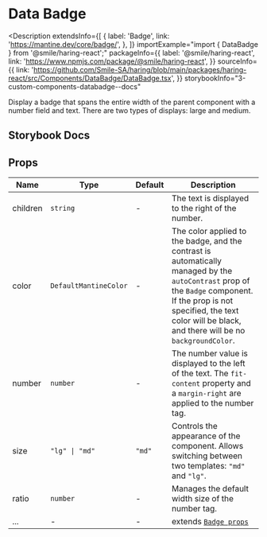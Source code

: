 # Data Badge

<Description
  extendsInfo={[
    {
      label: 'Badge',
      link: 'https://mantine.dev/core/badge/',
    },
  ]}
  importExample="import { DataBadge } from '@smile/haring-react';"
  packageInfo={{
    label: '@smile/haring-react',
    link: 'https://www.npmjs.com/package/@smile/haring-react',
  }}
  sourceInfo={{
    link: 'https://github.com/Smile-SA/haring/blob/main/packages/haring-react/src/Components/DataBadge/DataBadge.tsx',
  }}
  storybookInfo="3-custom-components-databadge--docs"
>
  Display a badge that spans the entire width of the parent component with a
  number field and text. There are two types of displays: large and medium.
</Description>

## Storybook Docs

<StorybookEmbed storyId="3-custom-components-databadge--docs" height="1180" />

## Props

| Name     | Type                  | Default | Description                                                                                                                                                                                                                        |
| -------- | --------------------- | ------- | ---------------------------------------------------------------------------------------------------------------------------------------------------------------------------------------------------------------------------------- |
| children | `string`              | -       | The text is displayed to the right of the number.                                                                                                                                                                                  |
| color    | `DefaultMantineColor` | -       | The color applied to the badge, and the contrast is automatically managed by the `autoContrast` prop of the `Badge` component. If the prop is not specified, the text color will be black, and there will be no `backgroundColor`. |
| number   | `number`              | -       | The number value is displayed to the left of the text. The `fit-content` property and a `margin-right` are applied to the number tag.                                                                                              |
| size     | `"lg" \| "md"`        | `"md"`  | Controls the appearance of the component. Allows switching between two templates: `"md"` and `"lg"`.                                                                                                                               |
| ratio    | `number `             | -       | Manages the default width size of the number tag.                                                                                                                                                                                  |
| ...      | -                     | -       | extends [`Badge props`](https://mantine.dev/core/badge/)                                                                                                                                                                           |
